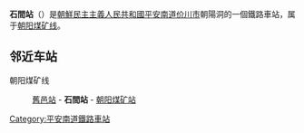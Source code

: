 {{unreferenced|time=2015-01-13T14:25:41+00:00}}
{{朝鮮半島車站資訊
|公司色 = blue
|文字色 = 
|站名 = 石間站
|圖片 = 
|pxl = 
|圖片說明 =
|前一站 = [[舊邑站|舊邑]]
|前一站距離 = 
|後一站距離 = 
|後一站 = [[朝阳煤矿站|朝阳煤矿]]
|所屬路線 = [[朝阳煤矿线|朝阳煤矿线]]
|距離 = 
|起點站 = [[价川站|价川]]
|諺文 = 석간역
|朝鮮漢字 = 石間驛
|文觀部式 = 
|馬-賴式 = Sŏkkan-yŏk
|副站名 = 
|車站編號 = 
|停站路線數 = 
|所屬公司 = [[朝鮮民主主義人民共和國鐵道省|朝鮮民主主義人民共和國鐵道省]]
|所在地 =[[平安南道|平安南道]][[价川市|价川市]]朝陽洞
|車站構造 = 地面车站
|月台配置 = 
|啟用年月日 =
|廢站年月日 = 
|上下車人次 = 
|統計年度 = 
|轉車 = 
|備註 = 
|全寬備註 = 
}}

'''石間站'''（{{lang-ko|석간역}}）是[[朝鮮民主主義人民共和國|朝鮮民主主義人民共和國]][[平安南道|平安南道]][[价川市|价川市]]朝陽洞的一個鐵路車站，属于[[朝阳煤矿线|朝阳煤矿线]]。

==邻近车站==
朝阳煤矿线
:[[舊邑站|舊邑站]] - '''石間站''' - [[朝阳煤矿站|朝阳煤矿站]]

{{朝鲜铁路小作品}}

{{朝阳煤矿线}}

[[Category:平安南道鐵路車站|Category:平安南道鐵路車站]]